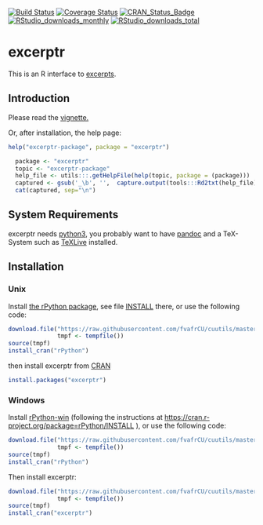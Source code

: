 <!-- README.md is generated from README.Rmd. Please edit that file -->
[![Build Status](https://travis-ci.org/fvafrCU/excerptr.svg?branch=master)](https://travis-ci.org/fvafrCU/excerptr)
[![Coverage Status](https://codecov.io/github/fvafrCU/excerptr/coverage.svg?branch=master)](https://codecov.io/github/fvafrCU/excerptr?branch=master)
[![CRAN_Status_Badge](https://www.r-pkg.org/badges/version/excerptr)](https://cran.r-project.org/package=excerptr)
[![RStudio_downloads_monthly](https://cranlogs.r-pkg.org/badges/excerptr)](https://cran.r-project.org/package=excerptr)
[![RStudio_downloads_total](https://cranlogs.r-pkg.org/badges/grand-total/excerptr)](https://cran.r-project.org/package=excerptr)


# excerptr
This is an R interface to [excerpts](https://pypi.python.org/pypi/excerpts).

## Introduction

Please read the [vignette.](https://htmlpreview.github.io/?https://github.com/fvafrCU/excerptr/blob/master/inst/doc/excerptr_Introduction.html)

<!-- vignette. Either [the version on github](https://htmlpreview.github.io/?https://github.com/fvafrCU/excerptr/blob/master/inst/doc/excerptr_Introduction.html)
or [the one released on cran](https://cran.r-project.org/packages=excerptr/vignettes/excerptr_Introduction.html). -->

Or, after installation, the help page:
```r
help("excerptr-package", package = "excerptr")
```
```r
  package <- "excerptr"
  topic <- "excerptr-package"
  help_file <- utils:::.getHelpFile(help(topic, package = (package)))
  captured <- gsub('_\b', '',  capture.output(tools:::Rd2txt(help_file) ))
  cat(captured, sep="\n")
```

## System Requirements
excerptr needs [python3](https://www.python.org/download/releases/3.0/),
you probably want to have [pandoc](https://www.pandoc.org/) and a TeX-System such as 
[TeXLive](https://www.tug.org/texlive/) installed.

## Installation

### Unix
Install [the rPython package](https://cran.r-project.org/package=rPython), see 
file [INSTALL](https://cran.r-project.org/package=rPython/INSTALL) there, or use the following code:
```r
download.file("https://raw.githubusercontent.com/fvafrCU/cuutils/master/R/install_cran.R", 
              tmpf <- tempfile())
source(tmpf)
install_cran("rPython")
```
then install excerptr from [CRAN](https://cran.r-project.org/package=excerptr)
```r
install.packages("excerptr")
```

### Windows
Install [rPython-win](https://github.com/cjgb/rPython-win)
(following the instructions at 
[https://cran.r-project.org/package=rPython/INSTALL](https://cran.r-project.org/package=rPython/INSTALL)
), or use the following code:
```r
download.file("https://raw.githubusercontent.com/fvafrCU/cuutils/master/R/install_cran.R", 
              tmpf <- tempfile())
source(tmpf)
install_cran("rPython")
```
Then install excerptr:
```r
download.file("https://raw.githubusercontent.com/fvafrCU/cuutils/master/R/install_cran.R", 
              tmpf <- tempfile())
source(tmpf)
install_cran("excerptr")
```



